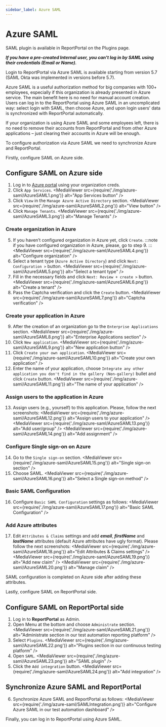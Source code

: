 ```yaml
---
sidebar_label: Azure SAML
---
```


# Azure SAML

SAML plugin is available in ReportPortal on the Plugins page.

***If you have a pre-created Internal user, you can't log in by SAML using their credentials (Email or Name).***

Login to ReportPortal via Azure SAML is available starting from version 5.7 (SAML Okta was implemented in versions before 5.7).

Azure SAML is a useful authorization method for big companies with 100+ employees, especially if this organization is already presented in Azure service. The main benefit here is no need for manual account creation. Users can log in to the ReportPortal using Azure SAML in an uncomplicated way: select login with SAML, then choose Azure, and upon login users’ data is synchronized with ReportPortal automatically.

If your organization is using Azure SAML and some employees left, there is no need to remove their accounts from ReportPortal and from other Azure applications – just clearing their accounts in Azure will be enough.

To configure authorization via Azure SAML we need to synchronize Azure and ReportPortal.

Firstly, configure SAML on Azure side.

## Configure SAML on Azure side

1. Log in to [Azure portal](https://portal.azure.com) using your organization creds.
2. Click ```App Services```.
  <MediaViewer src={require('./img/azure-saml/AzureSAML1.png')} alt="App Services button" />
3. Click ```View``` in the ```Manage Azure Active Directory``` section.
  <MediaViewer src={require('./img/azure-saml/AzureSAML2.png')} alt="View button" />
4. Click ```Manage Tenants```.
  <MediaViewer src={require('./img/azure-saml/AzureSAML3.png')} alt="Manage Tenants" />

### Create organization in Azure

5. If you haven’t configured organization in Azure yet, click ```Create```.
  :::note
  if you have configured organization in Azure, please, go to step 9.
  :::
  <MediaViewer src={require('./img/azure-saml/AzureSAML4.png')} alt="Configure organization" />
6. Select a tenant type (```Azure Active Directory```) and click ```Next: Configuration >``` button.
  <MediaViewer src={require('./img/azure-saml/AzureSAML5.png')} alt="Select a tenant type" />
7. Fill in the necessary fields and click ```Next: Review + create >``` button.
  <MediaViewer src={require('./img/azure-saml/AzureSAML6.png')} alt="Create a tenant" />
8. Pass the Captcha verification and click the ```Create``` button.
  <MediaViewer src={require('./img/azure-saml/AzureSAML7.png')} alt="Captcha verification" />

### Create your application in Azure

9. After the creation of an organization go to the ```Enterprise Applications``` section.
  <MediaViewer src={require('./img/azure-saml/AzureSAML8.png')} alt="Enterprise Applications section" />
10. Click ```New application```.
  <MediaViewer src={require('./img/azure-saml/AzureSAML9.png')} alt="New application button" />
11. Click ```Create your own application```.
  <MediaViewer src={require('./img/azure-saml/AzureSAML10.png')} alt="Create your own application" />
12. Enter the name of your application, choose ```Integrate any other application you don't find in the gallery (Non-gallery)``` bullet and click ```Create``` button.
  <MediaViewer src={require('./img/azure-saml/AzureSAML11.png')} alt="The name of your application" />

### Assign users to the application in Azure

13. Assign users (e.g., yourself) to this application. Please, follow the next screenshots:
  <MediaViewer src={require('./img/azure-saml/AzureSAML12.png')} alt="Assign users to your application" />
  <MediaViewer src={require('./img/azure-saml/AzureSAML13.png')} alt="Add user/group" />
  <MediaViewer src={require('./img/azure-saml/AzureSAML14.png')} alt="Add assignment" />

### Configure Single sign-on on Azure

14. Go to the ```Single sign-on``` section.
  <MediaViewer src={require('./img/azure-saml/AzureSAML15.png')} alt="Single sign-on section" />
15. Choose SAML.
  <MediaViewer src={require('./img/azure-saml/AzureSAML16.png')} alt="Select a Single sign-on method" />

### Basic SAML Configuration

16. Configure ```Basic SAML Configuration``` settings as follows:
  <MediaViewer src={require('./img/azure-saml/AzureSAML17.png')} alt="Basic SAML Configuration" />

### Add Azure attributes

17. Edit ```Attributes & Claims``` settings and add ***email***, ***firstName*** and ***lastName*** attributes (default Azure attributes have ugly format). Please follow the next screenshots:
  <MediaViewer src={require('./img/azure-saml/AzureSAML18.png')} alt="Edit Attributes & Claims settings" />
  <MediaViewer src={require('./img/azure-saml/AzureSAML19.png')} alt="Add new claim" />
  <MediaViewer src={require('./img/azure-saml/AzureSAML20.png')} alt="Manage claim" />

SAML configuration is completed on Azure side after adding these attributes.

Lastly, configure SAML on ReportPortal side.

## Configure SAML on ReportPortal side

1. Log in to **ReportPortal** as Admin.
2. Open Menu at the bottom and choose ```Administrate``` section.
  <MediaViewer src={require('./img/azure-saml/AzureSAML21.png')} alt="Administrate section in our test automation reporting platform" />
3. Select ```Plugins```.
  <MediaViewer src={require('./img/azure-saml/AzureSAML22.png')} alt="Plugins section in our continuous testing platform" />
4. Open ```SAML```.
  <MediaViewer src={require('./img/azure-saml/AzureSAML23.png')} alt="SAML plugin" />
5. Click the ```Add integration``` button.
  <MediaViewer src={require('./img/azure-saml/AzureSAML24.png')} alt="Add integration" />

## Synchronize Azure SAML and ReportPortal

6. Synchronize Azure SAML and ReportPortal as follows:
  <MediaViewer src={require('./img/azure-saml/SAMLIntegration.png')} alt="Configure Azure SAML in our test automation dashboard" />

Finally, you can log in to ReportPortal using Azure SAML.
